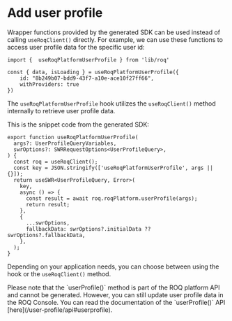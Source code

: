 
# Add user profile

Wrapper functions provided by the generated SDK can be used instead of calling `useRoqClient()` directly. For example, we can use these functions to access user profile data for the specific user id:

```tsx
import {  useRoqPlatformUserProfile } from 'lib/roq'

const { data, isLoading } = useRoqPlatformUserProfile({
	id: "8b249b07-bdd9-43f7-a10e-ace10f27ff66",
	withProviders: true
})
```
The `useRoqPlatformUserProfile` hook utilizes the `useRoqClient()` method internally to retrieve user profile data. 

This is the snippet code from the generated SDK:

```tsx filename="lib/roq/roq-hooks.ts" {10}
export function useRoqPlatformUserProfile(
  args?: UserProfileQueryVariables,
  swrOptions?: SWRRequestOptions<UserProfileQuery>,
) {
  const roq = useRoqClient();
  const key = JSON.stringify(['useRoqPlatformUserProfile', args || {}]);
  return useSWR<UserProfileQuery, Error>(
    key,
    async () => {
      const result = await roq.roqPlatform.userProfile(args);
      return result;
    },
    {
      ...swrOptions,
      fallbackData: swrOptions?.initialData ?? swrOptions?.fallbackData,
    },
  );
}
```

Depending on your application needs, you can choose between using the hook or the `useRoqClient()` method.

<Callout type="info">
Please note that the `userProfile()` method is part of the ROQ platform API and cannot be generated. However, you can still update user profile data in the ROQ Console. You can read the documentation of the `userProfile()` API [here](/user-profile/api#userprofile).
</Callout>
